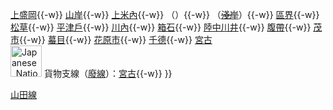 {{鐵道路線
|模板名稱 = 山田線
|名稱 = [[File:JR logo (east).svg|25px|東日本旅客鐵道|link=東日本旅客鐵道]] [[山田線]]
|代表色 = #cd7a1e
|車站列表 = [[盛岡站|盛岡]]{{-w}} [[上盛岡站|上盛岡]]{{-w}} [[山岸站|山岸]]{{-w}} [[上米內站|上米內]]{{-w}} （<s>{{link-ja|大志田站|大志田駅|大志田}}</s>）{{-w}} （<s>[[淺岸站|淺岸]]</s>）{{-w}} [[區界站|區界]]{{-w}} [[松草站|松草]]{{-w}} [[平津戶站|平津戶]]{{-w}} [[川內站 (岩手縣)|川內]]{{-w}} [[箱石站|箱石]]{{-w}} [[陸中川井站|陸中川井]]{{-w}} [[腹帶站|腹帶]]{{-w}} [[茂市站|茂市]]{{-w}} [[蟇目站|蟇目]]{{-w}} [[花原市站|花原市]]{{-w}} [[千德站|千德]]{{-w}} [[宮古站|宮古]]<br />[[File:Japanese National Railway logo.svg|50px|link=日本國有鐵道]] 貨物支線（[[廢線]]）：[[宮古站|宮古]]{{-w}} {{link-ja|宮古港站|宮古港駅|宮古港}}
}}<noinclude>
[[Category:東日本旅客鐵道路線模板|山田線]]
</noinclude>